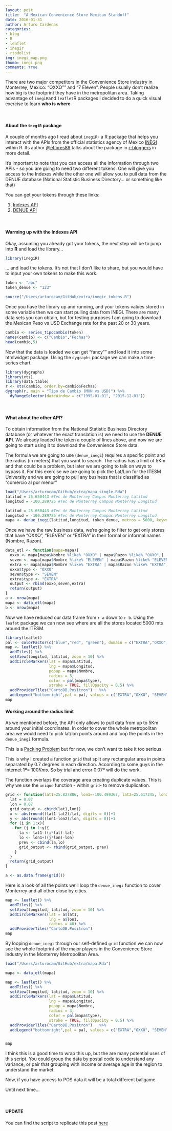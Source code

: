 ```yaml
---
layout: post
title:  "A Mexican Convenience Store Mexican Standoff"
date: 2016-01-31
author: Arturo Cardenas
categories:
- blog
- R
- leaflet
- inegir
- rtodolist
img: inegi_map.png
thumb: inegi.png
comments: true
---
```


There are two major competitors in the Convenience Store industry in Monterrey, Mexico: "OXXO"" and "7 Eleven". People usually don't realize how big is the footprint they have in the metropolitan area. Taking advantage of `inegiR`and `leaflet`R packages I decided to do a quick visual exercise to learn **who is where**


<!--more-->

<br>



#### About the `inegiR` package



A couple of months ago I read about `inegiR`- a R package that helps you interact with the APIs from the official statistics agency of Mexico [INEGI](http://www.inegi.org.mx/) within R. Its author [@eflores89](https://twitter.com/eflores89) talks about the package in  [r-bloggers](http://www.r-bloggers.com/inegir-an-r-package-for-mexican-official-statistics/) in more detail.

It's important to note that you can access all the information through two APIs - so you are going to need two different tokens. One will give you access to the Indexes while the other one will allow you to pull data from the DENUE database (National Statistic Business Directory... or something like that)

You can get your tokens through these links:

1. [Indexes API](http://www.inegi.org.mx/desarrolladores/indicadores/apiindicadores.aspx)
2. [DENUE API](http://www3.inegi.org.mx/sistemas/api/denue/v1/tokenVerify.aspx)


<br>

#### Warming up with the Indexes API


Okay, assuming you already got your tokens, the next step will be to jump into **R** and load the library...

```r
library(inegiR)
```

... and load the tokens. It's not that I don't like to share, but you would have to input your own tokens to make this work. 

```r
token <- "abc"
token_denue <- "123"
```

```r
source("/Users/arturocam/GitHub/extra/inegir_tokens.R")
```

Once you have the library up and running, and your tokens values stored in some variable then we can start pulling data from INEGI. There are many data sets you can obtain, but for testing purposes I am going to download the Mexican Peso vs USD Exchange rate for the past 20 or 30 years. 

```r
cambio <- series_tipocambio(token)
names(cambio) <- c("Cambio","Fechas")
head(cambio,5)
```

Now that the data is loaded  we can get "fancy"" and load it into some htmlwidget package. Using the `dygraphs` package we can make a time-series chart.

```r
library(dygraphs)
library(xts)
library(data.table)
r <- xts(cambio, order.by=cambio$Fechas)
dygraph(r, main = "Tipo de Cambio (MXN vs USD)") %>% 
  dyRangeSelector(dateWindow = c("1995-01-01", "2015-12-01"))
```

<br>

#### What about the other API?

To obtain information from the National Statistic Business Directory database (or whatever the exact translation is) we need to use the **DENUE API**. We already loaded the token a couple of lines above, and now we are going to start using it to download the Convenience Store data. 



The formula we are going to use (`denue_inegi`) requires a specific point and the radius (in meters) that you want to search. The radius has a limit of 5Km and that could be a problem, but later we are going to talk on ways to bypass it. For this exercise we are going to pick the Lat/Lon for the ITESM University and we are going to pull any business that is classified as "comercio al por menor"

```r
load("/Users/arturocam/GitHub/extra/mapa_single.Rda")
latitud = 25.650443 #Tec de Monterrey Campus Monterrey Latitud
longitud = -100.289725 #Tec de Monterrey Campus Monterrey Longitud
```

```r
latitud = 25.650443 #Tec de Monterrey Campus Monterrey Latitud
longitud = -100.289725 #Tec de Monterrey Campus Monterrey Longitud
mapa <- denue_inegi(latitud,longitud, token_denue, metros = 5000, keyword = "comercio al por menor")
```

Once we have the raw business data, we're going to filter to get only stores that have "OXXO", "ELEVEN" or "EXTRA" in their formal or informal names (Nombre, Razon). 

```r
data_etl <- function(mapa=mapa){
  oxxo <- mapa[mapa$Nombre %like% "OXXO" | mapa$Razon %like% "OXXO",]
  seven <- mapa[mapa$Nombre %like% "ELEVEN" | mapa$Razon %like% "ELEVEN",]
  extra <- mapa[mapa$Nombre %like% "EXTRA" | mapa$Razon %like% "EXTRA",]
  oxxo$type <- "OXXO"
  seven$type <- "SEVEN"
  extra$type <- "EXTRA"
  output <- rbind(oxxo,seven,extra)
  return(output)
}
a <- nrow(mapa)
mapa <- data_etl(mapa)
b <- nrow(mapa)
```


Now we have reduced our data frame from `r a` down to `r b`. Using the `leafet` package we can now see where are all the stores located 5000 mts around the ITESM.


```r
library(leaflet)
pal <- colorFactor(c("blue","red", "green"), domain = c("EXTRA","OXXO", "SEVEN"))
map <- leaflet() %>%
  addTiles() %>%
  setView(longitud, latitud, zoom = 10) %>%
  addCircleMarkers(lat = mapa$Latitud,
                   lng = mapa$Longitud,
                   popup = mapa$Nombre,
                   radius = 3,
                   color = pal(mapa$type),
                   stroke = TRUE, fillOpacity = 0.5) %>%
  addProviderTiles("CartoDB.Positron")   %>%
  addLegend("bottomright",pal = pal, values = c("EXTRA","OXXO", "SEVEN"), opacity = .5)
map
```

#### Working around the radius limit

As we mentioned before, the API only allows to pull data from up to 5Km  around your initial coordinates. In order to cover the whole metropolitan area we would need to pick lat/lon points around and loop the points in the `denue_inegi` formula. 

This is a [Packing Problem](https://en.wikipedia.org/wiki/Packing_problems) but for now, we don't want to take it too serious. 

This is why I created a function `grid` that split any rectangular area in points separated by 0.7 degrees in each direction. According to some guys in the internet $1º=~100Kms$. So by trial and error 0.07º will do the work.

The function overlaps the coverage area creating duplicate values. This is why we use the `unique` function - within `grid`- to remove duplication. 

```r
grid <- function(lat1=25.827886, lon1=-100.499367, lat2=25.617245, lon2=-100.113159){
  lat = 0.07
  lon = 0.07
  grid_output <- cbind(lat1,lon1)
  x <- abs(round((lat1-lat2)/lat, digits = 0))+1
  y <- abs(round((lon1-lon2)/lon, digits = 0))+1
  for (i in 1:x){
    for (j in 1:y){
      la <- lat1-((i*lat)-lat)
      lo <- lon1+((j*lon)-lon)
      prev <- cbind(la,lo)
      grid_output <- rbind(grid_output, prev)
    }
  }
  return(grid_output)
}

a <- as.data.frame(grid())
```

Here is a look of all the points we'll loop the `denue_inegi` function to cover Monterrey and all other close by cities. 

```r
map <- leaflet() %>%
  addTiles() %>%
  setView(longitud, latitud, zoom = 10) %>%
  addCircleMarkers(lat = a$lat1,
                   lng = a$lon1,
                   radius = 40) %>%
  addProviderTiles("CartoDB.Positron") 
map
```

By looping `denue_inegi` through our self-defined `grid` function we can now see the whole footprint of the major players in the Convenience Store Industry in the Monterrey Metropolitan Area.


```r
load("/Users/arturocam/GitHub/extra/mapa.Rda")

mapa <- data_etl(mapa)

map <- leaflet() %>%
  addTiles() %>%
  setView(longitud, latitud, zoom = 10) %>%
  addCircleMarkers(lat = mapa$Latitud,
                   lng = mapa$Longitud,
                   popup = mapa$Nombre,
                   radius = 3,
                   color = pal(mapa$type),
                   stroke = TRUE, fillOpacity = 0.5) %>%
  addProviderTiles("CartoDB.Positron")   %>%
  addLegend("bottomright",pal = pal, values = c("EXTRA","OXXO", "SEVEN"), opacity = .5)


map
```

I think this is a good time to wrap this up, but the are many potential uses of this script. You could group the data by postal code to understand any variance, or pair that grouping with income or average age in the region to understand the market. 

Now, if you have access to POS data it will be a total different ballgame. 

Until next time...

<br>

#### UPDATE

You can find the script to replicate this post [here](https://github.com/arturocm/arturocm.github.io/tree/master/scripts)
